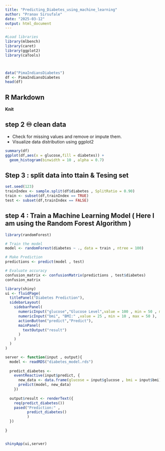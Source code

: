 ```yaml
---
title: "Predicting_Diabetes_using_machine_learning"
author: "Pranav Sirsufale"
date: "2025-03-12"
output: html_document
---
```


```r

#Load libraries
library(mlbench)
library(caret)
library(ggplot2)
library(caTools)



data("PimaIndiansDiabetes")
df <- PimaIndiansDiabetes
head(df)

```

## R Markdown
**Knit**

## step 2 ♾ clean data 
- Check for missing values and remove or impute them.
- Visualize data distribution using ggplot2


```r
summary(df)
ggplot(df,aes(x = glucose,fill = diabetes)) + 
  geom_histogram(binwidth = 10 , alpha = 0.7)

```

## Step 3 : split data into ttain & Tesing set 

```r
set.seed(123)
trainIndex <- sample.split(df$diabetes , SplitRatio = 0.90)
train <- subset(df,trainIndex == TRUE)
test <- subset(df,trainIndex == FALSE)

```

## step 4 : Train a Machine Learning Model ( Here I am using the Random Forest Algorithm )

```r
library(randomForest)

# Train the model 
model <- randomForest(diabetes ~ ., data = train , ntree = 100)

# Make Prediction
predictions <- predict(model , test)

# Evaluate accuracy
confusion_matrix <- confusionMatrix(predictions , test$diabetes)
confusion_matrix

```

```r
library(shiny)
ui <- fluidPage(
  titlePanel("Diabetes Prediction"),
  sidebarLayout(
    sidebarPanel(
      numericInput("glucose","Glucose Level",value = 100 , min = 50 , max = 200),
      numericInput("bmi", "BMI:" ,value = 25 , min = 10 , max = 50 ),
      actionButton("predict","Predict"),
      mainPanel(
        textOutput("result")
      )
    )
  )
)

server <- function(input , output){
  model <- readRDS("diabetes_model.rds")
  
  predict_diabetes <- 
    eventReactive(input$predict, {
      new_data <- data.frame(glucose = input$glucose , bmi = input$bmi)
      predict(model, new_data)
    })
  
  output$result <- renderText({
    req(predict_diabetes())
    pased("Prediction:" , 
          predict_diabetes()
          )
  })
  
}


shinyApp(ui,server)




```



